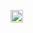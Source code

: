<div class="rru-footer">
<span>
<a href="https://rfortherestofus.com/" target="_blank">
<img src="images/rru-text-only.svg" style="height: 20px;">
</a>
</span>
</div> 
